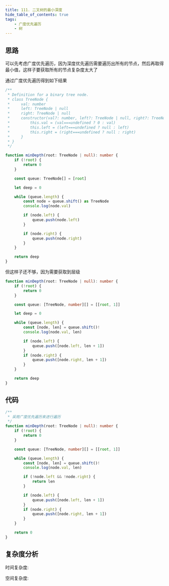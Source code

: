 ```yaml
---
title: 111. 二叉树的最小深度
hide_table_of_contents: true
tags:
    - 广度优先遍历
    - 树
---
```



## 思路

可以先考虑广度优先遍历，因为深度优先遍历需要遍历出所有的节点，然后再取得最小值，这样子要获取所有的节点复杂度太大了

通过广度优先遍历得到如下结果

```ts
/**
 * Definition for a binary tree node.
 * class TreeNode {
 *     val: number
 *     left: TreeNode | null
 *     right: TreeNode | null
 *     constructor(val?: number, left?: TreeNode | null, right?: TreeNode | null) {
 *         this.val = (val===undefined ? 0 : val)
 *         this.left = (left===undefined ? null : left)
 *         this.right = (right===undefined ? null : right)
 *     }
 * }
 */

function minDepth(root: TreeNode | null): number {
    if (!root) {
        return 0
    }

    const queue: TreeNode[] = [root]

    let deep = 0

    while (queue.length) {
        const node = queue.shift() as TreeNode
        console.log(node.val)

        if (node.left) {
            queue.push(node.left)
        }

        if (node.right) {
            queue.push(node.right)
        }
    }

    return deep
}
```

但这样子还不够，因为需要获取到层级

```ts
function minDepth(root: TreeNode | null): number {
    if (!root) {
        return 0
    }

    const queue: [TreeNode, number][] = [[root, 1]]

    let deep = 0

    while (queue.length) {
        const [node, len] = queue.shift()!
        console.log(node.val, len)

        if (node.left) {
            queue.push([node.left, len + 1])
        }
        if (node.right) {
            queue.push([node.right, len + 1])
        }
    }

    return deep
}
```

## 代码

```ts
/**
 * 采用广度优先遍历来进行遍历
 */
function minDepth(root: TreeNode | null): number {
    if (!root) {
        return 0
    }

    const queue: [TreeNode, number][] = [[root, 1]]

    while (queue.length) {
        const [node, len] = queue.shift()!
        console.log(node.val, len)

        if (!node.left && !node.right) {
            return len
        }

        if (node.left) {
            queue.push([node.left, len + 1])
        }
        if (node.right) {
            queue.push([node.right, len + 1])
        }
    }

    return 0
}
```

## 复杂度分析

时间复杂度:

空间复杂度:
